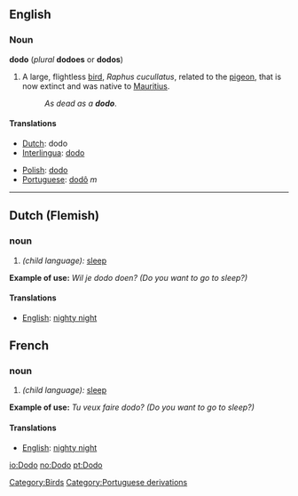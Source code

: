 {{wikipedia}}
==English==
===Noun===
'''dodo''' (''plural'' '''dodoes''' or '''dodos''')

# A large, flightless [[bird]], ''Raphus cucullatus'', related to the [[pigeon]], that is now extinct and was native to [[Mauritius]].
#: ''As dead as a '''dodo'''''.

====Translations====
{{top}}
*[[Dutch]]: dodo
*[[Interlingua]]: [[dodo]]
{{mid}}
*[[Polish]]: [[dodo]]
*[[Portuguese]]: [[dodô]] ''m''
{{bottom}}

[[Category:Birds]]

----

==Dutch (Flemish)==

===noun===
# ''(child language):'' [[sleep]]
'''Example of use:''' ''Wil je dodo doen? (Do you want to go to sleep?)''

====Translations====
*[[English]]: [[nighty night]]

==French==

===noun===
# ''(child language):'' [[sleep]]
'''Example of use:''' ''Tu veux faire dodo? (Do you want to go to sleep?)''

====Translations====
*[[English]]: [[nighty night]]
[[Category:Portuguese derivations]]

[[io:Dodo]]
[[no:Dodo]]
[[pt:Dodo]]